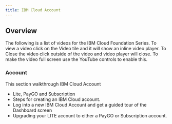 ```yaml
---
title: IBM Cloud Account
---
```


## Overview
The following is a list of videos for the IBM Cloud Foundation Series. To view a
video click on the Video tile and it will show an inline video player. To Close the video
click outside of the video and video player will close. To make the video full screen
use the YouTube controls to enable this.

### Account

This section walkthrough IBM Cloud Account 

- Lite, PayGO and Subscription
- Steps for creating an IBM Cloud account.
- Log into a new IBM Cloud Account and get a guided tour of the Dashboard screen
- Upgrading your LITE account to either a PayGO or Subscription account.

<VideoTile content="account" tileColor="bx--article-card--ibm">
</VideoTile>

